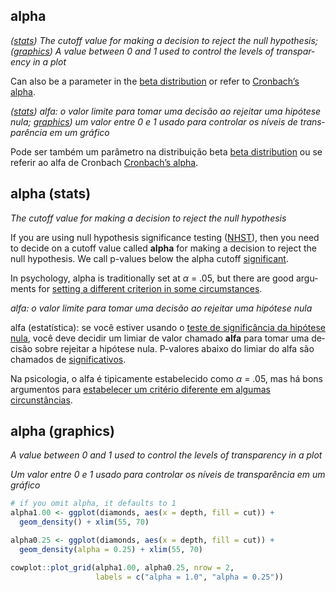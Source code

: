 ## alpha

<div class="translation" lang="en"> 

<dfn>([stats](a.html#alpha-stats)) The cutoff value for making a decision to reject the null hypothesis; ([graphics](a.html#alpha-graphics)) A value between 0 and 1 used to control the levels of transparency in a plot</dfn>

Can also be a parameter in the [beta distribution](b.html#beta-distribution) or refer to [Cronbach's alpha](c.html#cronbachs-alpha).

</div>


<div class="translation" lang="pt-br"> 

<dfn>([stats](a.html#alpha-stats)) alfa: o valor limite para tomar uma decisão ao rejeitar uma hipótese nula; [graphics](a.html#alpha-graphics)) um valor entre 0 e 1 usado para controlar os níveis de transparência em um gráfico</dfn>

Pode ser também um parâmetro na distribuição beta [beta distribution](b.html#beta-distribution) ou se referir ao alfa de Cronbach [Cronbach's alpha](c.html#cronbachs-alpha).

</div>

## alpha (stats) {#alpha-stats}

<div class="translation" lang="en">

<dfn>The cutoff value for making a decision to reject the null hypothesis</dfn>

If you are using null hypothesis significance testing ([NHST](n.html#nhst)), then you need to decide on a cutoff value called **alpha** for making a decision to reject the null hypothesis. We call p-values below the alpha cutoff [significant](s.html#significant). 

In psychology, alpha is traditionally set at $\alpha$ = .05, but there are good arguments for [setting a different criterion in some circumstances](http://daniellakens.blogspot.com/2019/05/justifying-your-alpha-by-minimizing-or.html){target="_blank"}.

</div>

<div class="translation" lang="pt-br">

<dfn>alfa: o valor limite para tomar uma decisão ao rejeitar uma hipótese nula</dfn>

alfa (estatística): se você estiver usando o [teste de significância da hipótese nula](n.html#nhst), você deve decidir um limiar de valor chamado **alfa** para tomar uma decisão sobre rejeitar a hipótese nula. P-valores abaixo do limiar do alfa são chamados de [significativos](s.html#significant).

Na psicologia, o alfa é tipicamente estabelecido como $\alpha$ = .05, mas há bons argumentos para [estabelecer um critério diferente em algumas circunstâncias](http://daniellakens.blogspot.com/2019/05/justifying-your-alpha-by-minimizing-or.html){target="_blank"}.

</div>

## alpha (graphics) {#alpha-graphics}

<div class="translation" lang="en">

<dfn>A value between 0 and 1 used to control the levels of transparency in a plot</dfn>

</div>

<div class="translation" lang="pt-br">

<dfn>Um valor entre 0 e 1 usado para controlar os níveis de transparência em um gráfico</dfn>

</div>

```r
# if you omit alpha, it defaults to 1
alpha1.00 <- ggplot(diamonds, aes(x = depth, fill = cut)) +
  geom_density() + xlim(55, 70)

alpha0.25 <- ggplot(diamonds, aes(x = depth, fill = cut)) +
  geom_density(alpha = 0.25) + xlim(55, 70)

cowplot::plot_grid(alpha1.00, alpha0.25, nrow = 2,
                   labels = c("alpha = 1.0", "alpha = 0.25"))
```


